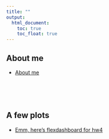 ```yaml
---
title: ""
output: 
  html_document:
    toc: true
    toc_float: true
---
```




## About me

- [About me](about.html)

\
\
\

## A few plots

- [Emm, here's flexdashboard for hw4](dashboard.html)